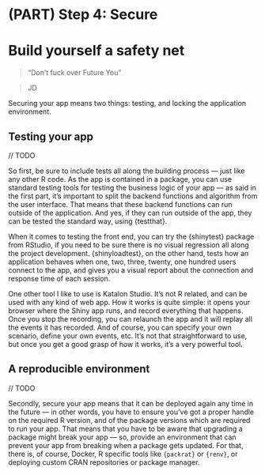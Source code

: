 # (PART) Step 4: Secure   {-}

# Build yourself a safety net {#step-secure}

> "Don't fuck over Future You"

> JD 

Securing your app means two things: testing, and locking the application environment.

## Testing your app

// TODO

So first, be sure to include tests all along the building process — just like any other R code. 
As the app is contained in a package, you can use standard testing tools for testing the business logic of your app — as said in the first part, it’s important to split the backend functions and algorithm from the user interface. 
That means that these backend functions can run outside of the application.
And yes, if they can run outside of the app, they can be tested the standard way, using {testthat}.

When it comes to testing the front end, you can try the {shinytest} package from RStudio, if you need to be sure there is no visual regression all along the project development. 
{shinyloadtest}, on the other hand, tests how an application behaves when one, two, three, twenty, one hundred users connect to the app, and gives you a visual report about the connection and response time of each session.

One other tool I like to use is Katalon Studio. 
It’s not R related, and can be used with any kind of web app. 
How it works is quite simple: it opens your browser where the Shiny app runs, and record everything that happens. 
Once you stop the recording, you can relaunch the app and it will replay all the events it has recorded. 
And of course, you can specify your own scenario, define your own events, etc. 
It’s not that straightforward to use, but once you get a good grasp of how it works, it’s a very powerful tool.

## A reproducible environment

// TODO

Secondly, secure your app means that it can be deployed again any time in the future — in other words, you have to ensure you’ve got a proper handle on the required R version, and of the package versions which are required to run your app. 
That means that you have to be aware that upgrading a package might break your app — so, provide an environment that can prevent your app from breaking when a package gets updated. 
For that, there is, of course, Docker, R specific tools like `{packrat}` or `{renv}`, or deploying custom CRAN repositories or package manager.